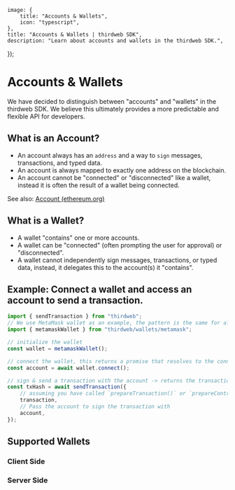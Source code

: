
	image: {
		title: "Accounts & Wallets",
		icon: "typescript",
	},
	title: "Accounts & Wallets | thirdweb SDK",
	description: "Learn about accounts and wallets in the thirdweb SDK.",
});

# Accounts & Wallets

We have decided to distinguish between "accounts" and "wallets" in the thirdweb SDK. We believe this ultimately provides a more predictable and flexible API for developers.

## What is an Account?

- An account always has an `address` and a way to `sign` messages, transactions, and typed data.
- An account is always mapped to exactly one address on the blockchain.
- An account cannot be "connected" or "disconnected" like a wallet, instead it is often the result of a wallet being connected.

See also: [Account (ethereum.org)](https://ethereum.org/en/glossary/#account)

## What is a Wallet?

- A wallet "contains" one or more accounts.
- A wallet can be "connected" (often prompting the user for approval) or "disconnected".
- A wallet cannot independently sign messages, transactions, or typed data, instead, it delegates this to the account(s) it "contains".

## Example: Connect a wallet and access an account to send a transaction.

```ts
import { sendTransaction } from "thirdweb";
// We use MetaMask wallet as an example, the pattern is the same for all wallets
import { metamaskWallet } from "thirdweb/wallets/metamask";

// initialize the wallet
const wallet = metamaskWallet();

// connect the wallet, this returns a promise that resolves to the connected account
const account = await wallet.connect();

// sign & send a transaction with the account -> returns the transaction hash
const txHash = await sendTransaction({
	// assuming you have called `prepareTransaction()` or `prepareContractCall()` before which returns the prepared transaction to send
	transaction,
	// Pass the account to sign the transaction with
	account,
});
```

## Supported Wallets

### Client Side

<WalletCardGrid>
	<WalletCard
		label="MetaMask"
		href="/references/typescript/v5/metamaskWallet"
		icon={MetaMaskIcon}
	/>
	<WalletCard
		label="Coinbase"
		href="/references/typescript/v5/coinbaseWallet"
		icon={CoinbaseIcon}
	/>
	<WalletCard
		label="WalletConnect"
		href="/references/typescript/v5/walletConnect"
		icon={WalletConnectIcon}
	/>
	<WalletCard
		label="Smart Wallet"
		href="/references/typescript/v5/smartWallet"
		icon={SmartWalletIcon}
	/>
	<WalletCard
		label="Embedded Wallet"
		href="/references/typescript/v5/embeddedWallet"
		icon={EmbeddedWalletIcon}
	/>
	<WalletCard
		label="Rainbow"
		href="/references/typescript/v5/rainbowWallet"
		icon={RainbowIcon}
	/>
	<WalletCard
		label="Zerion"
		href="/references/typescript/v5/zerionWallet"
		icon={ZerionIcon}
	/>
</WalletCardGrid>

<div className="h-10" />

### Server Side

<WalletCardGrid>
	<WalletCard
		label="Private Key"
		href="/references/typescript/v5/privateKeyAccount"
		icon={PrivateKeyIcon}
	/>
</WalletCardGrid>
